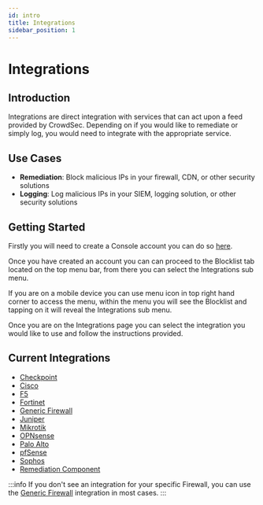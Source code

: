 ```yaml
---
id: intro
title: Integrations
sidebar_position: 1
---
```



# Integrations

## Introduction

Integrations are direct integration with services that can act upon a feed provided by CrowdSec. Depending on if you would like to remediate or simply log, you would need to integrate with the appropriate service.

## Use Cases

- **Remediation**: Block malicious IPs in your firewall, CDN, or other security solutions
- **Logging**: Log malicious IPs in your SIEM, logging solution, or other security solutions

## Getting Started

Firstly you will need to create a Console account you can do so [here](https://app.crowdsec.net/signup).

<a href="https://app.crowdsec.net/signup" target="_blank">
    <ThemedImage
        alt="CrowdSec Signup Screen"
        sources={{
            light: useBaseUrl("/img/console_login_light.png"),
            dark: useBaseUrl("/img/console_login_dark.png"),
        }}
    />
</a>

Once you have created an account you can can proceed to the Blocklist tab located on the top menu bar, from there you can select the Integrations sub menu.

<a href="https://app.crowdsec.net/blocklists/integrations" target="_blank">
    <ThemedImage
        alt="CrowdSec Integrations Screen"
        sources={{
            light: useBaseUrl("/img/console_integrations_light.png"),
            dark: useBaseUrl("/img/console_integrations_dark.png"),
        }}
    />
</a>

If you are on a mobile device you can use menu icon in top right hand corner to access the menu, within the menu you will see the Blocklist and tapping on it will reveal the Integrations sub menu.

Once you are on the Integrations page you can select the integration you would like to use and follow the instructions provided.

## Current Integrations

- [Checkpoint](integrations/checkpoint.mdx)
- [Cisco](integrations/cisco.mdx)
- [F5](integrations/f5.mdx)
- [Fortinet](integrations/fortinet.mdx)
- [Generic Firewall](integrations/genericvendor.mdx)
- [Juniper](integrations/juniper.mdx)
- [Mikrotik](integrations/mikrotik.mdx)
- [OPNsense](integrations/opnsense.mdx)
- [Palo Alto](integrations/paloalto.mdx)
- [pfSense](integrations/pfsense.mdx)
- [Sophos](integrations/sophos.mdx)
- [Remediation Component](integrations/remediationcomponent.mdx)

:::info
If you don't see an integration for your specific Firewall, you can use the [Generic Firewall](integrations/genericvendor.mdx) integration in most cases.
:::
